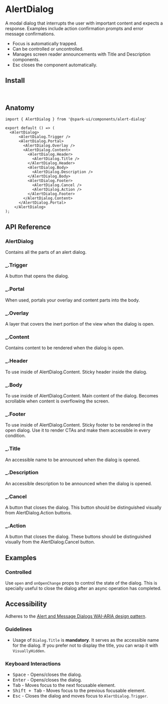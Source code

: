 


<Meta of={stories} />

# AlertDialog

A modal dialog that interrupts the user with important content and expects a response. Examples include action confirmation prompts and error message confirmations.

- Focus is automatically trapped.
- Can be controlled or uncontrolled.
- Manages screen reader announcements with Title and Description components.
- Esc closes the component automatically.

<Canvas of={stories.Usage} />

## Install

```sh
npm install @spark-ui/components
```

## Anatomy

```tsx
import { AlertDialog } from '@spark-ui/components/alert-dialog'

export default () => (
  <AlertDialog>
      <AlertDialog.Trigger />
      <AlertDialog.Portal>
        <AlertDialog.Overlay />
        <AlertDialog.Content>
          <AlertDialog.Header>
            <AlertDialog.Title />
          </AlertDialog.Header>
          <AlertDialog.Body>
            <AlertDialog.Description />
          </AlertDialog.Body>
          <AlertDialog.Footer>
            <AlertDialog.Cancel />
            <AlertDialog.Action />
          </AlertDialog.Footer>
        </AlertDialog.Content>
      </AlertDialog.Portal>
    </AlertDialog>
);
```

## API Reference

### AlertDialog

Contains all the parts of an alert dialog.

<ArgTypes of={AlertDialog} />


### _.Trigger

A button that opens the dialog.

<ArgTypes of={AlertDialog.Trigger} />


### _.Portal

When used, portals your overlay and content parts into the body.

<ArgTypes of={AlertDialog.Portal} />

### _.Overlay

A layer that covers the inert portion of the view when the dialog is open.

<ArgTypes of={AlertDialog.Overlay} />

### _.Content

Contains content to be rendered when the dialog is open.

<ArgTypes of={AlertDialog.Content} />

### _.Header

To use inside of AlertDialog.Content. Sticky header inside the dialog.

<ArgTypes of={AlertDialog.Header} />

### _.Body

To use inside of AlertDialog.Content. Main content of the dialog. Becomes scrollable when content is overflowing the screen.

<ArgTypes of={AlertDialog.Body} />

### _.Footer

To use inside of AlertDialog.Content. Sticky footer to be rendered in the open dialog. Use it to render CTAs and make them accessible in every condition.

<ArgTypes of={AlertDialog.Footer} />


### _.Title

An accessible name to be announced when the dialog is opened.

<ArgTypes of={AlertDialog.Title} />


### _.Description

An accessible description to be announced when the dialog is opened.

<ArgTypes of={AlertDialog.Description} />

### _.Cancel

A button that closes the dialog. This button should be distinguished visually from AlertDialog.Action buttons.

<ArgTypes of={AlertDialog.Cancel} />

### _.Action

A button that closes the dialog. These buttons should be distinguished visually from the AlertDialog.Cancel button.

<ArgTypes of={AlertDialog.Action} />


## Examples

### Controlled

Use `open` and `onOpenChange` props to control the state of the dialog. This is specially useful to close the dialog after an async operation has completed.

<Canvas of={stories.Controlled} />

## Accessibility

<A11yReport of="alert-dialog" />

Adheres to the [Alert and Message Dialogs WAI-ARIA design pattern](https://www.w3.org/WAI/ARIA/apg/patterns/alertdialog).

### Guidelines

- Usage of `Dialog.Title` is **mandatory**. It serves as the accessible name for the dialog. If you prefer not to display the title, you can wrap it with `VisuallyHidden`.

### Keyboard Interactions

- <Kbd>Space</Kbd> - Opens/closes the dialog.
- <Kbd>Enter</Kbd> - Opens/closes the dialog.
- <Kbd>Tab</Kbd> - Moves focus to the next focusable element.
- <Kbd>Shift + Tab</Kbd> - Moves focus to the previous focusable element.
- <Kbd>Esc</Kbd> - Closes the dialog and moves focus to `AlertDialog.Trigger`.
